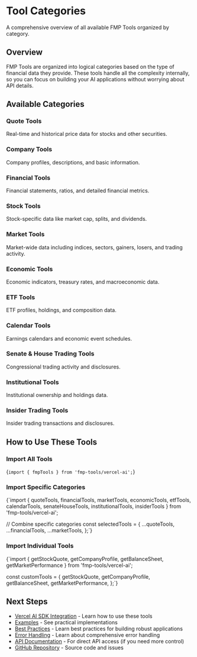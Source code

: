 # Tool Categories

A comprehensive overview of all available FMP Tools organized by category.

## Overview

FMP Tools are organized into logical categories based on the type of financial data they provide. These tools handle all the complexity internally, so you can focus on building your AI applications without worrying about API details.

## Available Categories

### Quote Tools

Real-time and historical price data for stocks and other securities.

### Company Tools

Company profiles, descriptions, and basic information.

### Financial Tools

Financial statements, ratios, and detailed financial metrics.

### Stock Tools

Stock-specific data like market cap, splits, and dividends.

### Market Tools

Market-wide data including indices, sectors, gainers, losers, and trading activity.

### Economic Tools

Economic indicators, treasury rates, and macroeconomic data.

### ETF Tools

ETF profiles, holdings, and composition data.

### Calendar Tools

Earnings calendars and economic event schedules.

### Senate & House Trading Tools

Congressional trading activity and disclosures.

### Institutional Tools

Institutional ownership and holdings data.

### Insider Trading Tools

Insider trading transactions and disclosures.

## How to Use These Tools

### Import All Tools

<CodeBlock language="typescript">{`import { fmpTools } from 'fmp-tools/vercel-ai';`}</CodeBlock>

### Import Specific Categories

<CodeBlock language="typescript">
{`import { 
  quoteTools, 
  financialTools, 
  marketTools,
  economicTools,
  etfTools,
  calendarTools,
  senateHouseTools,
  institutionalTools,
  insiderTools
} from 'fmp-tools/vercel-ai';

// Combine specific categories
const selectedTools = {
...quoteTools,
...financialTools,
...marketTools,
};`}

</CodeBlock>

### Import Individual Tools

<CodeBlock language="typescript">
{`import { 
  getStockQuote,
  getCompanyProfile,
  getBalanceSheet,
  getMarketPerformance
} from 'fmp-tools/vercel-ai';

const customTools = {
getStockQuote,
getCompanyProfile,
getBalanceSheet,
getMarketPerformance,
};`}

</CodeBlock>

## Next Steps

- [Vercel AI SDK Integration](/docs/tools/vercel-ai) - Learn how to use these tools
- [Examples](/docs/tools/examples) - See practical implementations
- [Best Practices](/docs/tools/best-practices) - Learn best practices for building robust applications
- [Error Handling](/docs/tools/error-handling) - Learn about comprehensive error handling
- [API Documentation](/docs/api) - For direct API access (if you need more control)
- [GitHub Repository](https://github.com/e-roy/fmp-node-wrapper) - Source code and issues
